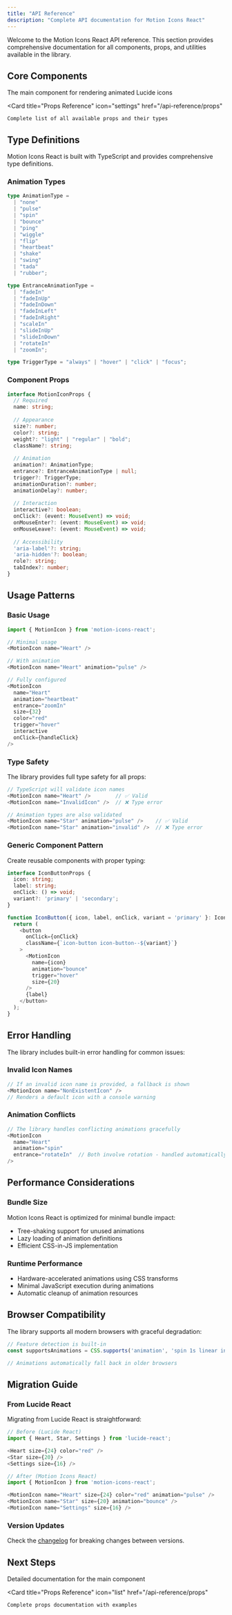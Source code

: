 ```yaml
---
title: "API Reference"
description: "Complete API documentation for Motion Icons React"
---
```


Welcome to the Motion Icons React API reference. This section provides comprehensive documentation for all components, props, and utilities available in the library.

## Core Components

<CardGroup cols={2}>
  <Card
    title="MotionIcon"
    icon="component"
    href="/api-reference/motion-icon"
  >
    The main component for rendering animated Lucide icons
  </Card>
  
  <Card
    title="Props Reference"
    icon="settings"
    href="/api-reference/props"
  >
    Complete list of all available props and their types
  </Card>
</CardGroup>

## Type Definitions

Motion Icons React is built with TypeScript and provides comprehensive type definitions.

### Animation Types

```typescript
type AnimationType = 
  | "none"
  | "pulse" 
  | "spin" 
  | "bounce" 
  | "ping" 
  | "wiggle" 
  | "flip" 
  | "heartbeat" 
  | "shake" 
  | "swing" 
  | "tada" 
  | "rubber";

type EntranceAnimationType = 
  | "fadeIn"
  | "fadeInUp"
  | "fadeInDown" 
  | "fadeInLeft"
  | "fadeInRight"
  | "scaleIn"
  | "slideInUp"
  | "slideInDown"
  | "rotateIn"
  | "zoomIn";

type TriggerType = "always" | "hover" | "click" | "focus";
```

### Component Props

```typescript
interface MotionIconProps {
  // Required
  name: string;
  
  // Appearance
  size?: number;
  color?: string;
  weight?: "light" | "regular" | "bold";
  className?: string;
  
  // Animation
  animation?: AnimationType;
  entrance?: EntranceAnimationType | null;
  trigger?: TriggerType;
  animationDuration?: number;
  animationDelay?: number;
  
  // Interaction
  interactive?: boolean;
  onClick?: (event: MouseEvent) => void;
  onMouseEnter?: (event: MouseEvent) => void;
  onMouseLeave?: (event: MouseEvent) => void;
  
  // Accessibility
  'aria-label'?: string;
  'aria-hidden'?: boolean;
  role?: string;
  tabIndex?: number;
}
```

## Usage Patterns

### Basic Usage

```typescript
import { MotionIcon } from 'motion-icons-react';

// Minimal usage
<MotionIcon name="Heart" />

// With animation
<MotionIcon name="Heart" animation="pulse" />

// Fully configured
<MotionIcon
  name="Heart"
  animation="heartbeat"
  entrance="zoomIn"
  size={32}
  color="red"
  trigger="hover"
  interactive
  onClick={handleClick}
/>
```

### Type Safety

The library provides full type safety for all props:

```typescript
// TypeScript will validate icon names
<MotionIcon name="Heart" />        // ✅ Valid
<MotionIcon name="InvalidIcon" />  // ❌ Type error

// Animation types are also validated
<MotionIcon name="Star" animation="pulse" />    // ✅ Valid
<MotionIcon name="Star" animation="invalid" />  // ❌ Type error
```

### Generic Component Pattern

Create reusable components with proper typing:

```typescript
interface IconButtonProps {
  icon: string;
  label: string;
  onClick: () => void;
  variant?: 'primary' | 'secondary';
}

function IconButton({ icon, label, onClick, variant = 'primary' }: IconButtonProps) {
  return (
    <button
      onClick={onClick}
      className={`icon-button icon-button--${variant}`}
    >
      <MotionIcon
        name={icon}
        animation="bounce"
        trigger="hover"
        size={20}
      />
      {label}
    </button>
  );
}
```

## Error Handling

The library includes built-in error handling for common issues:

### Invalid Icon Names

```typescript
// If an invalid icon name is provided, a fallback is shown
<MotionIcon name="NonExistentIcon" />
// Renders a default icon with a console warning
```

### Animation Conflicts

```typescript
// The library handles conflicting animations gracefully
<MotionIcon 
  name="Heart" 
  animation="spin" 
  entrance="rotateIn"  // Both involve rotation - handled automatically
/>
```

## Performance Considerations

### Bundle Size

Motion Icons React is optimized for minimal bundle impact:

- Tree-shaking support for unused animations
- Lazy loading of animation definitions
- Efficient CSS-in-JS implementation

### Runtime Performance

- Hardware-accelerated animations using CSS transforms
- Minimal JavaScript execution during animations
- Automatic cleanup of animation resources

## Browser Compatibility

The library supports all modern browsers with graceful degradation:

```typescript
// Feature detection is built-in
const supportsAnimations = CSS.supports('animation', 'spin 1s linear infinite');

// Animations automatically fall back in older browsers
```

## Migration Guide

### From Lucide React

Migrating from Lucide React is straightforward:

```typescript
// Before (Lucide React)
import { Heart, Star, Settings } from 'lucide-react';

<Heart size={24} color="red" />
<Star size={20} />
<Settings size={16} />

// After (Motion Icons React)
import { MotionIcon } from 'motion-icons-react';

<MotionIcon name="Heart" size={24} color="red" animation="pulse" />
<MotionIcon name="Star" size={20} animation="bounce" />
<MotionIcon name="Settings" size={16} />
```

### Version Updates

Check the [changelog](https://github.com/Garvit1000/motion-icons/releases) for breaking changes between versions.

## Next Steps

<CardGroup cols={2}>
  <Card
    title="MotionIcon Component"
    icon="component"
    href="/api-reference/motion-icon"
  >
    Detailed documentation for the main component
  </Card>
  
  <Card
    title="Props Reference"
    icon="list"
    href="/api-reference/props"
  >
    Complete props documentation with examples
  </Card>
</CardGroup>
